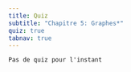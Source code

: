 ```yaml
---
title: Quiz
subtitle: "Chapitre 5: Graphes*"
quiz: true
tabnav: true
---
```

```ed-pb
Pas de quiz pour l'instant

```